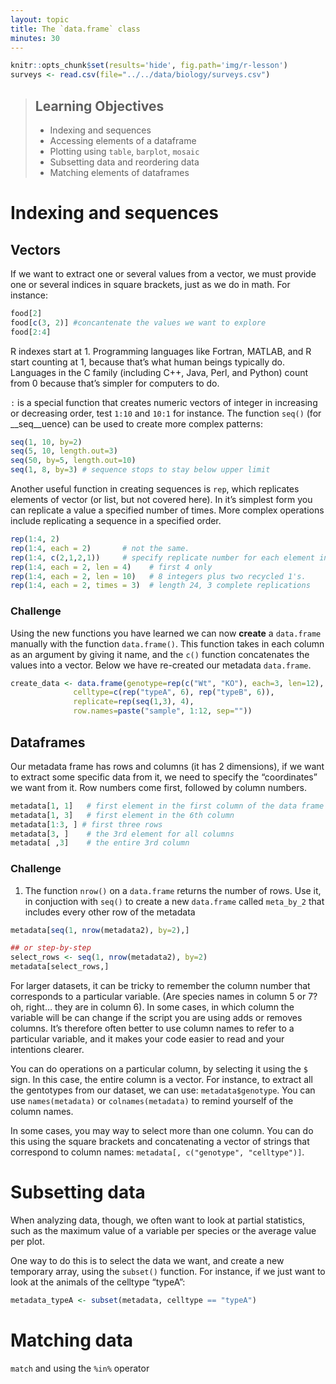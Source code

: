 ```yaml
---
layout: topic
title: The `data.frame` class
minutes: 30
---
```


```r
knitr::opts_chunk$set(results='hide', fig.path='img/r-lesson')
surveys <- read.csv(file="../../data/biology/surveys.csv")
```

> ## Learning Objectives
> * Indexing and sequences
> * Accessing elements of a dataframe
> * Plotting using `table`, `barplot`, `mosaic`
> * Subsetting data and reordering data
> * Matching elements of dataframes


# Indexing and sequences

## Vectors

If we want to extract one or several values from a vector, we must provide one
or several indices in square brackets, just as we do in math. For instance:

```r
food[2]
food[c(3, 2)] #concantenate the values we want to explore
food[2:4]
```

R indexes start at 1. Programming languages like Fortran, MATLAB, and R start
counting at 1, because that's what human beings typically do. Languages in the C
family (including C++, Java, Perl, and Python) count from 0 because that's
simpler for computers to do.

`:` is a special function that creates numeric vectors of integer in increasing
or decreasing order, test `1:10` and `10:1` for instance. The function `seq()`
(for __seq__uence) can be used to create more complex patterns:

```r
seq(1, 10, by=2)
seq(5, 10, length.out=3)
seq(50, by=5, length.out=10)
seq(1, 8, by=3) # sequence stops to stay below upper limit
```
Another useful function in creating sequences is `rep`, which replicates elements of vector (or list, but not covered here).
In it's simplest form you can replicate a value a specified number of times. More complex operations include replicating a sequence in a specified order.

```r
rep(1:4, 2)
rep(1:4, each = 2)       # not the same.
rep(1:4, c(2,1,2,1))	 # specify replicate number for each element individually
rep(1:4, each = 2, len = 4)    # first 4 only
rep(1:4, each = 2, len = 10)   # 8 integers plus two recycled 1's.
rep(1:4, each = 2, times = 3)  # length 24, 3 complete replications
```

### Challenge

Using the new functions you have learned we can now **create** a `data.frame` manually with the function `data.frame()`. This function takes in each column as an argument by giving it name, and the `c()` function concatenates the values into a vector.
Below we have re-created our metadata `data.frame`.

```r

create_data <- data.frame(genotype=rep(c("Wt", "KO"), each=3, len=12),
			  celltype=c(rep("typeA", 6), rep("typeB", 6)),
			  replicate=rep(seq(1,3), 4),
			  row.names=paste("sample", 1:12, sep=""))
```

## Dataframes

Our metadata frame has rows and columns (it has 2 dimensions), if we want to
extract some specific data from it, we need to specify the "coordinates" we want
from it. Row numbers come first, followed by column numbers.

```r
metadata[1, 1]   # first element in the first column of the data frame
metadata[1, 3]   # first element in the 6th column
metadata[1:3, ] # first three rows
metadata[3, ]    # the 3rd element for all columns
metadata[ ,3]    # the entire 3rd column
```

### Challenge

1. The function `nrow()` on a `data.frame` returns the number of rows. Use it,
   in conjuction with `seq()` to create a new `data.frame` called
   `meta_by_2` that includes every other row of the metadata

```r
metadata[seq(1, nrow(metadata2), by=2),]

## or step-by-step
select_rows <- seq(1, nrow(metadata2), by=2)
metadata[select_rows,]
```
For larger datasets, it can be tricky to remember the column
number that corresponds to a particular variable. (Are species names in column 5
or 7? oh, right... they are in column 6). In some cases, in which column the
variable will be can change if the script you are using adds or removes
columns. It's therefore often better to use column names to refer to a
particular variable, and it makes your code easier to read and your intentions
clearer.

You can do operations on a particular column, by selecting it using the `$`
sign. In this case, the entire column is a vector. For instance, to extract all
the gentotypes from our dataset, we can use: `metadata$genotype`. You can use
`names(metadata)` or `colnames(metadata)` to remind yourself of the column names.

In some cases, you may way to select more than one column. You can do this using
the square brackets and concatenating a vector of strings that correspond to column names: `metadata[, c("genotype", "celltype")]`.


# Subsetting data

When analyzing data, though, we often want to look at partial statistics, such
as the maximum value of a variable per species or the average value per plot.

One way to do this is to select the data we want, and create a new temporary
array, using the `subset()` function. For instance, if we just want to look at
the animals of the celltype "typeA":

```r
metadata_typeA <- subset(metadata, celltype == "typeA")
```

# Matching data 

`match` and using the `%in%` operator 

